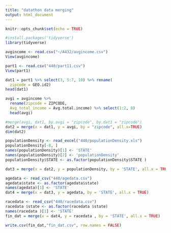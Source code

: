 ---
title: "datathon data merging"
output: html_document
---

```{r setup, include=FALSE}
knitr::opts_chunk$set(echo = TRUE)
```

```{r}
#install.packages('tidyverse')
library(tidyverse)
```

```{r}
avgincome <- read.csv("~/A432/avgincome.csv")
View(avgincome)
```

```{r}
part1 <- read.csv("440/part11.csv")
View(part1)
```

```{r}
dat1 = part1 %>% select(3, 5:7, 10) %>% rename(
  zipcode = GEO.id2)
head(dat1)
```

```{r}
avgi = avgincome %>%
  rename(zipcode = ZIPCODE,
  Avg_total_income = Avg.total.income) %>% select(1:2, 8)
  head(avgi)
```
```{r}
#merge(avgi, dat1, by.avgi = "zipcode", by.dat1 = "zipcode")
dat2 = merge(x = dat1, y = avgi, by = "zipcode", all.x=TRUE)
dim(dat2)
```

```{r}
populationDensity <- read_excel("440/populationDensity.xls")
populationDensity[-8, ]
names(populationDensity)[1] <- 'STATE'
names(populationDensity)[2] <- 'populationDensity'
populationDensity$STATE <- as.factor(populationDensity$STATE )

dat3 = merge(x = dat2, y = populationDensity, by = 'STATE', all.x = TRUE)

```

```{r}
agedata <- read_csv("440/agedata.csv")
agedata$state <- as.factor(agedata$state)
names(agedata)[1] <- 'STATE'
dat4 = merge(x = dat3, y = agedata, by = 'STATE', all.x = TRUE)
```
```{r}
racedata <- read_csv("440/racedata.csv")
racedata $state <- as.factor(racedata $state)
names(racedata )[1] <- 'STATE'
fin_dat = merge(x = dat4, y = racedata , by = 'STATE', all.x = TRUE)
```


```{r}
write.csv(fin_dat,"fin_dat.csv", row.names = FALSE)
```


